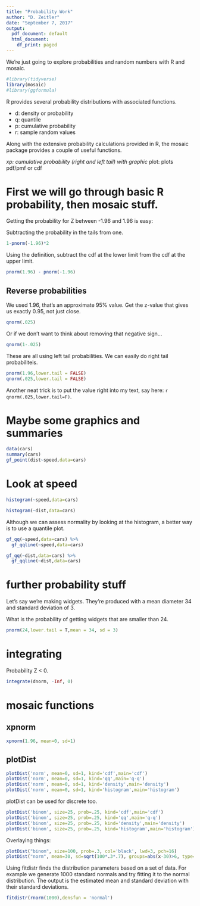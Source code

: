 ```yaml
---
title: "Probability Work"
author: "D. Zeitler"
date: "September 7, 2017"
output:
  pdf_document: default
  html_document:
    df_print: paged
---
```


We're just going to explore probabilities and random numbers with R and mosaic.

```r
#library(tidyverse)
library(mosaic)
#library(ggformula)
```

R provides several probability distributions with associated <dist> functions. 

* d<dist>: density or probability
* q<dist>: quantile
* p<dist>: cumulative probability
* r<dist>: sample random values

Along with the extensive probability calculations provided in R, the mosaic package provides a couple of useful functions.

*xp<dist>: cumulative probability (right and left tail) with graphic
*plot<dist>: plots pdf/pmf or cdf


# First we will go through basic R probability, then mosaic stuff.

Getting the probability for Z between -1.96 and 1.96 is easy:

Subtracting the probability in the tails from one.
```r
1-pnorm(-1.96)*2
```

Using the definition, subtract the cdf at the lower limit from the cdf at the upper limit.
```r
pnorm(1.96) - pnorm(-1.96)
```

## Reverse probabilities

We used 1.96, that's an approximate 95% value. Get the z-value that gives us exactly 0.95, not just close.

```r
qnorm(.025)
```

Or if we don't want to think about removing that negative sign... 

```r
qnorm(1-.025)
```

These are all using left tail probabilities. We can easily do right tail probabiliteis.

```r
pnorm(1.96,lower.tail = FALSE)
qnorm(.025,lower.tail = FALSE)
```

Another neat trick is to put the value right into my text, say here: `r qnorm(.025,lower.tail=F)`.

# Maybe some graphics and summaries

```r
data(cars)
summary(cars)
gf_point(dist~speed,data=cars)
```

# Look at speed

```r
histogram(~speed,data=cars)
```
```r
histogram(~dist,data=cars)
```

Although we can assess normality by looking at the histogram, a better way is to use a quantile plot.

```r
gf_qq(~speed,data=cars) %>%
  gf_qqline(~speed,data=cars)
```

```r
gf_qq(~dist,data=cars) %>%
  gf_qqline(~dist,data=cars)
```

# further probability stuff

Let's say we're making widgets. They're produced with a mean diameter 34 and standard deviation of 3.

What is the probability of getting widgets that are smaller than 24.

```r
pnorm(24,lower.tail = T,mean = 34, sd = 3)
```

# integrating
Probability Z < 0.
```r
integrate(dnorm, -Inf, 0)
```

# mosaic functions

## xpnorm
```r
xpnorm(1.96, mean=0, sd=1)
```

## plotDist
```r
plotDist('norm', mean=0, sd=1, kind='cdf',main='cdf')
plotDist('norm', mean=0, sd=1, kind='qq',main='q-q')
plotDist('norm', mean=0, sd=1, kind='density',main='density')
plotDist('norm', mean=0, sd=1, kind='histogram',main='histogram')
```
plotDist can be used for discrete too.


```r
plotDist('binom', size=25, prob=.25, kind='cdf',main='cdf')
plotDist('binom', size=25, prob=.25, kind='qq',main='q-q')
plotDist('binom', size=25, prob=.25, kind='density',main='density')
plotDist('binom', size=25, prob=.25, kind='histogram',main='histogram')
```

Overlaying things:

```r
plotDist("binom", size=100, prob=.3, col='black', lwd=3, pch=16)
plotDist("norm", mean=30, sd=sqrt(100*.3*.7), groups=abs(x-30)>6, type="h", under=TRUE)
```


Using fitdistr finds the distribution parameters based on a set of data. For example we generate 1000 standard normals and try fitting it to the normal distribution. The output is the estimated mean and standard deviation with their standard deviations.
```r
fitdistr(rnorm(1000),densfun = 'normal')
```

